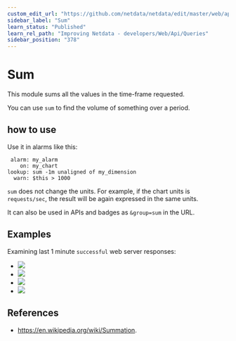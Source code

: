 ```yaml
---
custom_edit_url: "https://github.com/netdata/netdata/edit/master/web/api/queries/sum/README.md"
sidebar_label: "Sum"
learn_status: "Published"
learn_rel_path: "Improving Netdata - developers/Web/Api/Queries"
sidebar_position: "378"
---
```



# Sum

This module sums all the values in the time-frame requested.

You can use `sum` to find the volume of something over a period.

## how to use

Use it in alarms like this:

```
 alarm: my_alarm
    on: my_chart
lookup: sum -1m unaligned of my_dimension
  warn: $this > 1000
```

`sum` does not change the units. For example, if the chart units is `requests/sec`, the result
will be again expressed in the same units. 

It can also be used in APIs and badges as `&group=sum` in the URL.

## Examples

Examining last 1 minute `successful` web server responses:

-   ![](https://registry.my-netdata.io/api/v1/badge.svg?chart=web_log_nginx.response_statuses&options=unaligned&dimensions=success&group=min&after=-60&label=min)
-   ![](https://registry.my-netdata.io/api/v1/badge.svg?chart=web_log_nginx.response_statuses&options=unaligned&dimensions=success&group=average&after=-60&label=average)
-   ![](https://registry.my-netdata.io/api/v1/badge.svg?chart=web_log_nginx.response_statuses&options=unaligned&dimensions=success&group=max&after=-60&label=max)
-   ![](https://registry.my-netdata.io/api/v1/badge.svg?chart=web_log_nginx.response_statuses&options=unaligned&dimensions=success&group=sum&after=-60&label=1m+sum&value_color=orange&units=requests)

## References

-   <https://en.wikipedia.org/wiki/Summation>.


